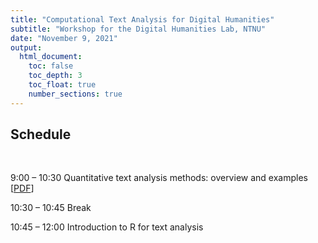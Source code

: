 ---
title: "Computational Text Analysis for Digital Humanities"
subtitle: "Workshop for the Digital Humanities Lab, NTNU"
date: "November 9, 2021"
output: 
  html_document:
    toc: false
    toc_depth: 3
    toc_float: true
    number_sections: true
---

<h2>Schedule</h2>
<br>

9:00 – 10:30        Quantitative text analysis methods: overview and examples [[PDF](Presentations/Methods.pdf)]

10:30 – 10:45       Break 

10:45 – 12:00       Introduction to R for text analysis 
